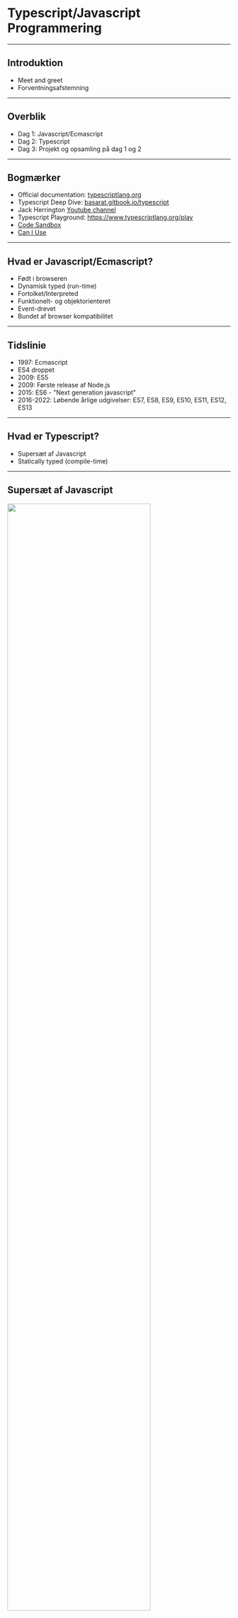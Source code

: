 
# Typescript/Javascript Programmering

---
## Introduktion

 - Meet and greet
 - Forventningsafstemning

---
## Overblik

  - Dag 1: Javascript/Ecmascript
  - Dag 2: Typescript
  - Dag 3: Projekt og opsamling på dag 1 og 2

---
## Bogmærker

- Official documentation: [typescriptlang.org](https://www.typescriptlang.org/docs/)
- Typescript Deep Dive: [basarat.gitbook.io/typescript](https://basarat.gitbook.io/typescript/)
- Jack Herrington [Youtube channel](https://www.youtube.com/watch?v=j92fxPpFaL8&list=PLNqp92_EXZBIKO8lqN3089jgZUi-FUFXX)
- Typescript Playground: https://www.typescriptlang.org/play
- [Code Sandbox](https://codesandbox.io/)
- [Can I Use](https://caniuse.com/)

---
## Hvad er Javascript/Ecmascript?

- Født i browseren
- Dynamisk typed (run-time)
- Fortolket/Interpreted
- Funktionelt- og objektorienteret
- Event-drevet
- Bundet af browser kompatibilitet

---
## Tidslinie

- 1997: Ecmascript
- ES4 droppet
- 2009: ES5
- 2009: Første release af Node.js
- 2015: ES6 - "Next generation javascript"
- 2016-2022: Løbende årlige udgivelser: ES7, ES8, ES9, ES10, ES11, ES12, ES13

---
## Hvad er Typescript?

- Supersæt af Javascript
- Statically typed (compile-time)

---
## Supersæt af Javascript
<FlexBox>
  <Image height="80%" src="../assets/js-today-typescript.png"/>
</FlexBox>

---
## Statically typed

Dette er ok:
<CodePane language="typescript" theme={tomorrow} showLineNumbers={false}>
{`
let x:number = 1;
const multiplyByTwo = (x:number) => {
  return x * 2;
}
`}
</CodePane>

Dette vil fejle:
<CodePane language="typescript" theme={tomorrow} showLineNumbers={false}>
{`
let x:string = "1";
const multiplyByTwo = (x:number) => {
  return x * 2;
}
`}
</CodePane>
---
## Compilation 1/2
<FlexBox>
  <Image width="70%" src="../assets/typescript-lifecycle.png"/>
</FlexBox>

---
## Compilation 2/2

- Design time
  - Redigerer projektet i VSCode
- Compile time
  - Projektet konverteres til Javascript
- Run time
  - Projektet kører som Javascript i browser eller Node.js
  - Bemærk: Typescript typer eksisterer ikke i runtime

---
## Hvorfor Typescript?

- Tillid
- Hurtige feedback loops 
  - Design time fejl
    - Feedback i editor > "Fail fast"
  - Compile time fejl
- Behov for mindre valideringslogik og færre unit tests
- Future javascript now

---
## Værktøjskasse

- Installer NPM og Node.JS
- Installer Yarn
- Installer VSCode

---
## NPM 1/2

NPM er ansvarlig for pakkestyring (package manager) i Javascript. Vi bruger NPM til at installere og styre afhængigheder. Sørg for at have Node.js (minimum v.16.x) installeret.

[Download Node.js](https://nodejs.org/en/download/)

---
## NPM 2/2

På Linux/Unix/Mac kan du anvende en package manager til at installere Node.js:
- Mac: [HomeBrew](https://brew.sh/)
- Linux: [APT](https://ubuntu.com/server/docs/package-management)

---
# Yarn

- Yarn er et "lag" ovenpå NPM som tilbyder nogle forbedringer i forhold til bl.a. performance.
- Yarn er ikke et krav, men kodeeksempler i kurset vil tage udgangspunkt i Yarn, da Yarn har bevæget sig i retning af at blive den nye industri standard for udvikling i Javascript.

Installere Yarn globalt:

<CodePane language="bash" theme={tomorrow} showLineNumbers={false}>
{`
$ npm install yarn --global
`}
</CodePane>

---
# VSCode

VSCode er ikke et krav (du kan f.eks. bruge WebStorm, eller terminal/VIM), MEN...
- VSCode er "bredt accepteret" som den bedste kode-editor og IDE
- God Typescript support
- Kører på alle platforme (og i browser med Github Codespaces)

Derfor tager kurset udgangspunkt at bruge VSCode.

[Download VSCode](https://code.visualstudio.com/download)

---
## Pause

---
## Javascript syntaks

I den følgende sektion gennemgår vi grundlæggende Javascript syntaks. 

Da Typescript er et supersæt af Javascript er alt hvad vi lærer her også gyldig Typescript.

---
## Variable

Du kan bruge forskellige keywords `var`, `let` og `const` til at definere en variabel.

<CodePane language="typescript" theme={tomorrow} showLineNumbers={false}>
{`
var a = "Jens";
console.log(a); // "Jens"
let b = "Børge";
console.log(b); // "Børge"
const c = "Hansen";
console.log(c); // "Hansen"
`}
</CodePane>

---
## Variable - re-assignment

Hvis du anvender `var` eller `let` kan du ændre værdien af variablen senere i koden:

<CodePane language="typescript" theme={tomorrow} showLineNumbers={false}>
{`
let a = "Jens";
let b = "Hansen";
b = "Jensen";
console.log(a + " " + b); // "Jens Jensen"
`}
</CodePane>

---
## Variable - konstante værdier

Hvis du benytter `const` kan du ikke ændre værdien af variablen senere:

<CodePane language="typescript" theme={tomorrow} showLineNumbers={false}>
{`
const a = "Jens";
const b = "Hansen";
b = "Jensen"; // Fejl
`}
</CodePane>

---
## Variable - forskel på `var` og `let`

`var` er function scoped. `let` er block scoped.

<CodePane language="javascript" theme={tomorrow} showLineNumbers={false}>
{`
function run() {
  var foo = "Foo";
  let bar = "Bar";
  console.log(foo, bar); // Foo Bar
  {
    var moo = "Mooo"
    let baz = "Bazz";
    console.log(moo, baz); // Mooo Bazz
  }
  console.log(moo); // Mooo
  console.log(baz); // ReferenceError
}
run();
`}
</CodePane>

---
## Varable uden keyword

Hvis man deklarerer en variabel uden keyword bliver den automatisk tilføjet til global scope. Dette er en dårlig praksis og skal undgås, da du risikerer at overskrive andre variable i global scope - f.eks. fra et library du kunne have loaded.

<CodePane language="javascript" theme={tomorrow} showLineNumbers={false}>
{`
// Gør aldrig dette
a = "Jens"; // Implicit global
// Skal du bruge en global variabel, så gør det eksplicit med window:
window.a = "Jens"; // Explicit global
`}
</CodePane>

---
## Variable - best practice

- Brug `const` så ofte som muligt. Det er mere forudsigeligt.
- Brug `let` hvis du skal ændre værdien af variablen senere i koden.
- Undgå at bruge `var` med mindre du skriver kode der skal understøtte ES5, da function scope er forvirrende for udviklere med baggrund i andre sprog og er skyld i mange bugs.
- Brug aldrig variable deklareret uden keyword (implicit globals)

---
## Dynamiske typer

Javascript er et dynamisk sprog, hvilket betyder at du ikke behøver at definere datatypen af en variabel. 

Datatypen bliver automatisk bestemt af værdien:

<CodePane language="javascript" theme={tomorrow} showLineNumbers={false}>
{`
"Jens" // string
42 // number
true // boolean
`}
</CodePane>

---
## Primitive datatyper i Javascript

Javascript har 7 primitive datatyper:

<CodePane language="javascript" theme={tomorrow} showLineNumbers={false}>
{`
"Jens" // string
42 // number
true // boolean
null // null
undefined // undefined
Symbol("foo") // symbol
BigInt(9007199254740991) // bigint
`}
</CodePane>

---
## Strenge (strings)
En `string` er en tekststreng. Og kan defineres med enkelt eller dobbelt anførselstegn.
<CodePane language="javascript" theme={tomorrow} showLineNumbers={false}>
{`
"Jens"
'Peter'
'Streng der indeholder "dobbelte" anførselstegn';
"Streng der indeholder 'enkelte' anførselsetegn.";
`}
</CodePane>

---
## Sammensatte strenge
<CodePane language="javascript" theme={tomorrow} showLineNumbers={false}>
{`
const samlet = "Jens" + " " + "Peter"; // "Jens Peter"
const matematik = "1" + "2"; // "12"
`}
</CodePane>
---
## Template literals
- Anvender backticks ` i stedet for anførselstegn.
- Særlig syntaks til at indsætte variabler i strengen.

<CodePane language="javascript" theme={tomorrow} showLineNumbers={false}>
{`
const firstName = "Jens";
const lastName = "Hansen";
const samlet = \`\${firstName} \${lastName}\`; // "Jens Hansen"
const samlet2 = \`Mit navn er \${firstName} \${lastName} og jeg bor i Odder.\`; // "Mit navn er Jens Hansen og jeg bor i Odder."
`}
</CodePane>

---
## Øvelse

Strenge assignment og template literals:

[![Edit variables-assignment-strings](https://codesandbox.io/static/img/play-codesandbox.svg)](https://codesandbox.io/s/variables-assignment-strings-wl3pqf?fontsize=14&hidenavigation=1&theme=dark)

---
## Pause

---
## Tal i javascript (numbers)

- Modsat andre programmeringssprog anvendes typen `number` til både heltal og decimaltal.
- BigInt kan anvendes til at repræsentere heltal større end 2^53 - 1.

---
## Aritmetik

| Operator | Beskrivelse    |
|----------|----------------|
| +        | Addition       |
| \-       | Subtraction    |
| \*       | Multiplication |
| \*\*     | Exponentiation |
| /        | Division       |
| %        | Modulus (rest) |
| ++       | Increment      |
| \--      | Decrement      |

---
## Aritmetik (eksempler)

<CodePane language="javascript" theme={tomorrow} showLineNumbers={false}>
{`
1 + 2 // 3 // Addition
7 - 2 // 5 // Subtraction
2 * 2 // 4 // Multiplication
2 ** 3 // 8 // Exponentiation
2 / 2 // 1 // Division
3 % 2 // 1 // Modulus (rest)
let a = 1; a++; // 2 // Increment
let b = 10; b--; // 9 // Decrement
`}
</CodePane>

---
## Konvertere strenge til tal 1/3

Hvis man på forhånd ved en streng indeholder et tal kan man konvertere den til et tal med `Number()`, `parseInt()` eller `parseFloat()`.

`parseInt()` returnerer det først heltal den finder i strengen:

<CodePane language="javascript" theme={tomorrow} showLineNumbers={false}>
{`
parseInt("32px") // 32
`}
</CodePane>

---
## Konvertere strenge til tal 2/3

`parseFloat()` returnerer det først decimaltal den finder i strengen:

<CodePane language="javascript" theme={tomorrow} showLineNumbers={false}>
{`
parseFloat("32.2px") // 32.2
`}
</CodePane>

---
## Konvertere strenge til tal 3/3

`Number()` forsøger at konvertere hele strengen til et tal:

<CodePane language="javascript" theme={tomorrow} showLineNumbers={false}>
{`
Number("32") // 32
Number("32.2") // 32.2
Number("32px") // NaN
`}
</CodePane>

---
## Øvelse

Artimetik og matematiske operatorer:

[![Edit variables-numbers-arithmetic](https://codesandbox.io/static/img/play-codesandbox.svg)](https://codesandbox.io/s/hungry-carlos-on3e7b?fontsize=14&hidenavigation=1&theme=dark)

---
## Equality

- Loosely equal: `==`
  - Javascript konverterer værdierne til samme type før sammenligning.
- Strictly equal: `===`
  - Javascript sammenligner værdierne uden konvertering.

[MDN: Equality comparisons and sameness](https://developer.mozilla.org/en-US/docs/Web/JavaScript/Equality_comparisons_and_sameness)

---
## Kontrolstrukturer - if

<CodePane language="typescript" theme={tomorrow} showLineNumbers={false}>
{`
if (userInput % 2) {
  /* Hvis user input er ulige */
  return 'a';
}
`}
</CodePane>

---
## Kontrolstrukturer - if/else
<CodePane language="typescript" theme={tomorrow} showLineNumbers={false}>
{`
if (userInput % 2) {
  /* Hvis user input er ulige */
  return 'a';
} else {
  /* Hvis user input er ulige */
  return 'b';
}
`}
</CodePane>
---
## Ternary operator

Samme princip som `if/else` men på en linie:

<CodePane language="typescript" theme={tomorrow} showLineNumbers={false}>
{`
return userInput % 2 ? 'a' : 'b';
`}
</CodePane>
---
## AND/OR

AND:
<CodePane language="typescript" theme={tomorrow} showLineNumbers={false}>
{`
return a && b;
`}
</CodePane>

OR:
<CodePane language="typescript" theme={tomorrow} showLineNumbers={false}>
{`
return a || b;
`}
</CodePane>

---
## Nullish coalescing operator
<CodePane language="typescript" theme={tomorrow} showLineNumbers={false}>
{`
let accountAmount = 0;
return accountAmount || 'No account found'; // 'No account found'
...
let accountAmount = 0;
return accountAmount ?? 'No account found'; // 0
`}
</CodePane>

[Video by Web Dev Simplified](https://youtu.be/v2tJ3nzXh8I?t=41)

---
## Pause

---
## Iteration - loops

- Loops (iterators) anvendes når man vil gentage en stump kode flere gange.
- Der findes 3 forskellige typer loops i javascript:
  - `for`
  - `while`
  - `do while`

---
## For loop

<CodePane language="typescript" theme={tomorrow} showLineNumbers={false}>
{`
for (let i = 0; i < 10; i++) {
  console.log(i); // 0, 1, 2, 3, 4, 5, 6, 7, 8, 9
}
`}
</CodePane>

---
## While loop

<CodePane language="typescript" theme={tomorrow} showLineNumbers={false}>
{`
let i = 0;
while (i < 10) {
  console.log(i); // 0, 1, 2, 3, 4, 5, 6, 7, 8, 9
  i++;
}
`}
</CodePane>

---
## do...while loop

<CodePane language="typescript" theme={tomorrow} showLineNumbers={false}>
{`
let i = 0;
do {
  console.log(i); // 0, 1, 2, 3, 4, 5, 6, 7, 8, 9
  i++;
} while (i < 10);
`}
</CodePane>

---
## Øvelse

Iterators

[![Edit trusting-http-qhrnek](https://codesandbox.io/static/img/play-codesandbox.svg)](https://codesandbox.io/s/trusting-http-qhrnek?fontsize=14&hidenavigation=1&theme=dark)

---
## Pause

---
## Objekter

Et javascript objekt er en entitet der definerer egenskaber (properties) og data.

Eksempel:

<CodePane language="javascript" theme={tomorrow} showLineNumbers={false}>
{`
let person = {
  name: "John Doe",
  age: 30,
  occupation: "Software Developer",
};
`}
</CodePane>

---
## Indlejrede objekter

Et javascript objekt kan indeholde indlejrede objekter:

<CodePane language="javascript" theme={tomorrow} showLineNumbers={false}>
{`
let person = {
  name: "John Doe",
  age: 30,
  occupation: "Software Developer",
  address: {
    street: "123 Main St",
    city: "Anytown",
    state: "CA",
    zip: "12345"
  },
};
`}
</CodePane>

---
## Tilgå objekt værdier

Man kan tilgå objekt værdier på to måder:

<CodePane language="javascript" theme={tomorrow} showLineNumbers={false}>
{`
  // Dot notation
  const name = person.name;
  // Bracket notation
  const name = person["name"];
  // Nestede værdier
  const street = person.address.street;
`}
</CodePane>

---
## Object destructuring

Man kan anvende object destructuring som en genvej til at oprette en ny variabel og tildele den en værdi fra et objekt på samme tid. Man "plukker" værdien ud af objektet:

<CodePane language="javascript" theme={tomorrow} showLineNumbers={false}>
{`
  const { name } = person;
  console.log(name); // "John Doe"
  // Eller flere værdier på samme tid:
  const { name, age, occupation } = person;
  console.log(name, age, occupation); // "John Doe", 30, "Software Developer"
`}
</CodePane>

---
## Arrays

Et javascript array er en liste af værdier.

<CodePane language="javascript" theme={tomorrow} showLineNumbers={false}>
{`
  const list = [1, 2, 3, 4, 5];
`}
</CodePane>

I javascript kan et array indeholde værdier af forskellige typer:

<CodePane language="javascript" theme={tomorrow} showLineNumbers={false}>
{`
  const list = [1, "to", { id: 3} , 4, "5"];
`}
</CodePane>

---
## Array destructuring

Ligesom objekter kan man anvende destructuring med arrays:

<CodePane language="javascript" theme={tomorrow} showLineNumbers={false}>
{`
  const list = [1, 2, 3 , 4, 5];
  const [first, third] = list;
  console.log(first, third); // 1, 3
`}
</CodePane>

---
## JSON

- JSON står for JavaScript Object Notation
- Gemmes i en .json fil
- Bruges ofte til at gemme data til en fil eller til at udveksle data med et API

---
## JSON

JSON ligner et javascript objekt, men bemærk at at alle værdier i JSON skal være i dobbelte anførselstegn:

<CodePane language="json" theme={tomorrow} showLineNumbers={false}>
{`
{
  "name": "John Doe",
  "age": "30",
  "occupation": "Software Developer",
  "address": {
    "street": "123 Main St",
    "city": "Anytown",
    "state": "CA",
    "zip": "12345"
  }
}
`}
</CodePane>

---
## JSON Parse

En json fil kan importeres i en javascript fil og konverteres til et object med JSON.parse();

<CodePane language="json" theme={tomorrow} showLineNumbers={false}>
{`import person from './person.json';
const obj = JSON.parse(person);`}
</CodePane>

Ligeledes kan man serialisere et objekt til JSON med JSON.stringify():

<CodePane language="json" theme={tomorrow} showLineNumbers={false}>
{`
const obj = { name: "John Doe", age: 30 };
const jsontext = JSON.stringify(obj);
`}
</CodePane>

---
## Øvelse

Objekter og Arrays:

[![Edit objects-and-arrays](https://codesandbox.io/static/img/play-codesandbox.svg)](https://codesandbox.io/s/amazing-platform-zqfbng?fontsize=14&hidenavigation=1&theme=dark)

---
## Pause

---
## Funktioner

- Funktioner er en af de vigtigste byggesten i javascript.
- En funktion er en sekvens af instruktioner der er pakket som en enhed og kan genbruges.
- En funktion er en blok kode der udfører et stykke arbejde når den bliver kaldt.
- En funktion kan tage parametre og returnere en værdi.
- En funktion kan også modificere værdier udenfor sit eget scope (side effects)

---
## Funktioner (syntaks)

<CodePane language="typescript" theme={tomorrow} showLineNumbers={false}>
{`
function sum(a, b) { return a + b }
`}
</CodePane>

---
## Anatomien af en funktion 1/2

<CodePane language="typescript" theme={tomorrow} showLineNumbers={false}>
{`
function sum(a, b) { return a + b }
`}
</CodePane>

- Navn: sum
- Parametre: a, b
- Returværdi: a + b

---
## Anatomien af en funktion 2/2

<CodePane language="typescript" theme={tomorrow} showLineNumbers={false}>
{`
function capitalize(input) {
  const output = input.toUpperCase();
  return output;
}
`}
</CodePane>

- Navn: capitalize
- Parametre: input
- Returværdi: output

---
## Anonyme funktioner
Anonym funktion:

<CodePane language="typescript" theme={tomorrow} showLineNumbers={false}>
{`
function(a, b) {return a + b }
`}
</CodePane>

Anonym funktion med variabel:
<CodePane language="typescript" theme={tomorrow} showLineNumbers={false}>
{`
const sum = function(a, b) {return a + b }
sum(1, 2); // 3
`}
</CodePane>

---
## Arrow funktion

<CodePane language="typescript" theme={tomorrow} showLineNumbers={false}>
{`
const capitalize = (input) => { return input.toUpperCase() }
`}
</CodePane>

Hvis der kun er en parameter kan paranteser undlades:

<CodePane language="typescript" theme={tomorrow} showLineNumbers={false}>
{`
const capitalize = input => { return input.toUpperCase() }
`}
</CodePane>

Hvis funktionen returnerer på en linie kan blok og return statement undlades:

<CodePane language="typescript" theme={tomorrow} showLineNumbers={false}>
{`
const capitalize = input => input.toUpperCase();
`}
</CodePane>


---
## Funktioner (3/3)

Det kaldes en metode når en objekt- eller klasse property har en funktion som værdi:

<CodePane language="typescript" theme={tomorrow} showLineNumbers={false}>
{`
const someObject = {
  val: 123,
  callMe: (a) => { return % a }
}
const result = someObject.callMe(2);
`}
</CodePane>

---
## Hoisting

Virker:
<CodePane language="typescript" theme={tomorrow} showLineNumbers={false}>
{`
doSomething(); 
function doSomething() { return "yes" }
`}
</CodePane>

Virker ikke:
<CodePane language="typescript" theme={tomorrow} showLineNumbers={false}>
{`
doSomethingElse(); 
const doSomethingElse = () => { return "yes" }
`}
</CodePane>

---
## Funktioner som returnerer funktioner

<CodePane language="typescript" theme={tomorrow} showLineNumbers={false}>
{`
function calculator(operation) {
  if (operation === 'add') {
    return function(a, b) { return a + b; }
  } else if (operation === 'subtract') {
    return function (a, b) { return a - b };
  }
}
calculator('add)(1, 2); // 3
`}
</CodePane>

---
## Funktion som tager en funktion som parameter

<CodePane language="typescript" theme={tomorrow} showLineNumbers={false}>
{`
function processWithCallback(x, y, callback) {
  const result = x * y;
  callback(result);
  return result;
}
process(3, 7, (a) => { console.log(a)})
process(5, 2, (a) => { persistToDatabase(a)})
`}
</CodePane>
---
## Øvelse

Funktioner, objekter og arrays

[![Edit functions-with-objects-and-arrays](https://codesandbox.io/static/img/play-codesandbox.svg)](https://codesandbox.io/s/functions-with-objects-and-arrays-2vl0mi?fontsize=14&hidenavigation=1&theme=dark)

---
## Pause

---
## Guard clauses (1/2)

Without guard clause:

<CodePane language="typescript" theme={tomorrow} showLineNumbers={false}>
{`
function processRequest(paramA, paramB) {
  if (typeof paramA !== 'undefined' || typeof paramB !== 'undefined' ) {
    const result = paramA + paramB;
    return result;
  } else {
    return null;
  }
}
`}
</CodePane>

---
## Guard clauses (2/2)

With guard clause:

<CodePane language="typescript" theme={tomorrow} showLineNumbers={false}>
{`
function processRequest(paramA, paramB) {
  if (typeof paramA === 'undefined' || typeof paramB === 'undefined' ) {
    return null;
  }
  return paramA + paramB;
}
`}
</CodePane>

[Video by Web Dev Simplified](https://www.youtube.com/watch?v=EumXak7TyQ0)

---
## Array Funktioner `Array.forEach()`

For each afvikler en stump kode for hvert element i et array. Der returneres ikke noget fra forEach.

<CodePane language="typescript" theme={tomorrow} showLineNumbers={false}>
{`
const list = [1, 2, 3, 4, 5];
list.forEach((item) => { console.log(item) }); // 1, 2, 3, 4, 5
`}
</CodePane>


---
## Array Funktioner `Array.map()`

Map ligner forEach, men afviger ved at returnere et nyt array med de ændrede værdier.

<CodePane language="typescript" theme={tomorrow} showLineNumbers={false}>
{`
const list = [1, 2, 3, 4, 5];
const newList = list.map((item) => { return item - 1 }); // 0, 1, 2, 3, 4
`}
</CodePane>

---
## Array Funktioner `Array.find()`

Find returnerer det første element i et array, der matcher et givent kriterie.

<CodePane language="typescript" theme={tomorrow} showLineNumbers={false}>
{`
const list = [
  { id:1, name: 'first'},
  { id:2, name: 'second' }
];
const picked = list.find((item) => { item.id === 2 });
console.log(picked); // { id:2, name: 'second' }
`}
</CodePane>

---
## Array Funktioner `Array.filter()`

Filter returnerer et nyt array med alle elementer, der matcher et givent kriterie.

<CodePane language="typescript" theme={tomorrow} showLineNumbers={false}>
{`
const list = [
  { id:1, name: 'first'},
  { id:2, name: 'second' },
  { id: 3, name: 'third' },
  { id: 4, name: 'fourth' },
  { id: 5, name: 'fifth' }
];
const picked = list.filter((item) => { item.id > 3 });
console.log(picked); // [{ id: 4, name: 'fourth' }, { id: 5, name: 'fifth' }]
`}
</CodePane>

---
## Øvelse

Array funktioner

[![Edit array-methods](https://codesandbox.io/static/img/play-codesandbox.svg)](https://codesandbox.io/s/array-methods-dztykn?fontsize=14&hidenavigation=1&theme=dark)

---
## Optional chaining

Optional chaining giver mulighed for at undgå at få en fejl, hvis et objekt eller et array er undefined. Eksempel:

<CodePane language="typescript" theme={tomorrow} showLineNumbers={false}>
{`
const adventurer = {
  name: 'Alice',
  cat: {
    name: 'Dinah'
  }
};
const dogName = adventurer.dog?.name;
console.log(dogName);
// Expected output: undefined
console.log(adventurer.someNonExistentMethod?.());
// Expected output: undefined
`}
</CodePane>

---
## Rest parameters

Giver adgang til at tage et ukendt antal parametre som et array.

<CodePane language="typescript" theme={tomorrow} showLineNumbers={false}>
{`
function sum(...theArgs) {
  let total = 0;
  for (const arg of theArgs) {
    total += arg;
  }
  return total;
}
console.log(sum(1, 2, 3));
// Expected output: 6
console.log(sum(1, 2, 3, 4));
// Expected output: 10
`}
</CodePane>

---
## Spread syntax

"Udvide" et array eller et objekt til en liste af argumenter.

<CodePane language="typescript" theme={tomorrow} showLineNumbers={false}>
{`
function sum(x, y, z) {
  return x + y + z;
}
const numbers = [1, 2, 3];
console.log(sum(...numbers));
// Expected output: 6
console.log(sum.apply(null, numbers));
// Expected output: 6
`}
</CodePane>